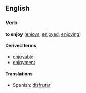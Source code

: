 ==English==
===Verb===
'''to enjoy''' ([[enjoys]], [[enjoyed]], [[enjoying]])

====Derived terms====
*[[enjoyable]]
*[[enjoyment]]

====Translations====
*Spanish: [[disfrutar]]